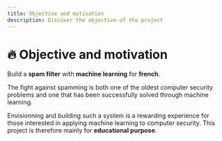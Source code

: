 ```yaml
---
title: Objective and motivation
description: Discover the objective of the project
---
```


# 🔥 Objective and motivation

Build a **spam filter** with **machine learning** for **french**.

The fight against spamming is both one of the oldest computer security problems and one that has been successfully solved through machine learning.

Envisionning and building such a system is a rewarding experience for those interested in applying machine learning to computer security. This project is therefore mainly for **educational purpose**.

